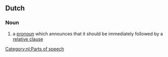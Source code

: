 ==Dutch==

===Noun===
{{infl|nl|noun|g=n|head=[[bepalingaankondigend]] [[voornaamwoord]]}}

# {{grammar|lang=nl}} a [[pronoun]] which announces that it should be immediately followed by a [[relative clause]]

{{examples-right|examples=[[degene]] die<br>[[datgene]] wat<br>[[alles]] wat}}

[[Category:nl:Parts of speech]]